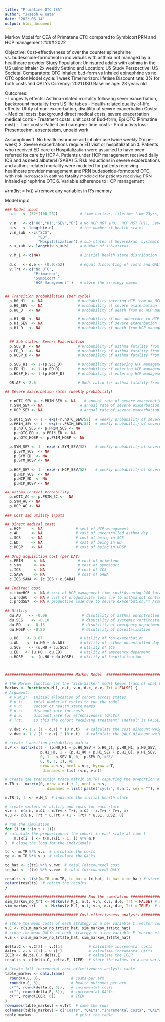 ```yaml
---
title: "Primatine OTC CEA"
author: "Joseph & Kate"
date: '2022-06-14'
output: html_document
---
```

######################################################################################################
####### Markov Model for CEA of Primatene OTC compared to Symbicort PRN and HCP management #### 2022 #
######################################################################################################

Objective: Cost-effectiveness of over the counter epinephrine vs. budesonide-formoterol in individuals with asthma not managed by a healthcare provider 
Study Population: Uninsured adults with asthma in the US using inhaler 2x weekly 
Setting and Location: US 
Study Perspective: US Societal 
Comparators: OTC Inhaled bud-form vs Inhaled epinephrine vs no OTC option
Model cycle: 1 week 
Time horizon: lifetime
Discount rate: 3% for both costs and QALYs 
Currency: 2021 USD 
Baseline age: 23 years old

Outcomes:  
- Longevity effects: Asthma-related mortality following sever exacerbation, background mortality from US life tables 
- Health-related quality-of-life effects: Utility of non-exacerbation, disutility of severe exacerbation 
Costs: 
- Medical costs: background direct medical costs, severe exacerbation medical costs
- Treatment costs: unit cost of Bud-form, Epi OTC (Primatine mist) 
- Time costs: Patient and caregiver time costs 
- Productivty loss: Presenteeism, absenteeism, unpaid work 

Assumptions 
1. No health insurance and inhaler use twice weekly (2x per week) 
2. Severe exacerbations require ED visit or hospitalization 
3. Patients who received ED care or Hospitalization were assumed to have been referred for care by HCP 
4. Patients under HCP management received daily ICS and as need albuterol (SABA) 
5. Risk reductions in severe exacerbations and asthma-related mortality were modeled for patients receiving healthcare provider management and PRN budesonide-formoterol OTC, with risk increases in asthma fatality modeled for patients receiving PRN inhaled epinephrine OTC 
6. Variable adherence to HCP management 

######################################################################################################
#rm(list = ls())  # remove any variables in R's memory

##################################### Model input #########################################
```r
### Model input
  n.t   <- (52*(100-23))          # time horizon, lifetime from 23yrs, 1 week cycle
  
  v.n   <- c("H0","H1","SEV","D") # No HCP MGT (H0), HCP MGT (H1), Severe Exacerbation (SEV), Death (D)
  n.s   <- length(v.n)            # the number of health states
  v.n_sub  <-c("SCS", 
               "ED", 
               "Hospitalization") # sub-states of SevereExac: systemic corticosteroid uses (SCS), Emergency department visit (ED), hospitalization
  n.s_sub  <- length(v.n_sub)     # number of sub-states  
  
  v.M_1 <- c(NA)                  # Initial health state distribution ??
  
  d.c   <- d.e <- (0.03/52)       # equal discounting of costs and QALYs by 3% per year 
  v.Trt <- c("No OTC", 
             "Primatene", 
             "Symbicort ", 
             "HCP Management" )   # store the strategy names

  
## Transition probabilities (per cycle)
  p.H0_H1   <- NA                # probability entering HCP from no HCP management
  p.H0_SEV  <- NA                # probability of severe exacerbation from no HCP management
  p.H0_D   <- NA                 # probability of death from no HCP management

  p.H1_H0  <- NA                 # probability of non-adherence to HCP management
  p.H1_SEV  <- NA                # probability of severe exacerbation from HCP management
  p.H1_D   <- NA                 # probability of death from HCP management 
  

  ## Sub-states: Severe Exacerbation 
  p.SCS_D  <- NA                 # probability of asthma fatality from SCS state
  p.ED_D   <- NA                 # probability of asthma fatality from ED 
  p.HOSP_D <- NA                 # probability of asthma fatality from hospitalization
  
  p.SCS_H1  <- 1-(p.SCS_D)       # probability of entering HCP management from SCS
  p.ED_H1   <- 1-(p.ED_D)        # probability of entering HCP management from ED
  p.HOSP_H1 <- 1-(p.HOSP_D)      # probability of entering HCP management from hospitalization

  OR.AF <- 2.6                   # Odds ratio for asthma fatality from SABA overuse
  
## Severe Exacerbation rates (weekly probability)
  
  r.nOTC_SEV <- r.PRIM_SEV <- NA 	# annual rate of severe exacerbation with no OTC or primatene OTC prn
  r.SYM_SEV <- NA 	              # annual rate of severe exacerbation with symbicort PRN
  r.HCP_SEV <- NA 	              # annual rate of severe exacerbation with HCP management (low dose ICS + SABA)
  
  p.nOTC_SEV <- 1 - exp(-r.nOTC_SEV/52)	 # weekly probability of severe exacerbation with no OTC or primatene OTC prn
  p.PRIM_SEV <- 1 - exp(-r.PRIM_SEV/52)	 # weekly probability of severe exacerbation with no OTC or primatene OTC prn
    p.nOTC_SCS <- p.PRIM_SCS <- NA
    p.nOTC_ED <- p.PRIM_ED <- NA
    p.nOTC_HOSP <- p.PRIM_HOSP <- NA
  
  p.SYM_SEV <- 1 - exp(-r.SYM_SEV/52) 	 # weekly probability of severe exacerbation with symbicort PRN
    p.SYM_SCS  <- NA
    p.SYM_ED  <- NA
    p.SYM_HOSP <- NA
    
  p.HCP_SEV <- 1 - exp(-r.HCP_SEV/52)    # weekly probability of severe exacerbation with HCP management (low dose ICS + SABA)
    p.HCP_SCS  <- NA
    p.HCP_ED  <- NA
    p.HCP_HOSP <- NA

## Asthma Control Probability
  p.nOTC_AC <- p.PRIM_AC <-  NA
  p.SYM_AC <- NA
  p.HCP_AC <- NA
    
### Cost and utility inputs

## Direct Medical costs
  c.HCP     <- NA               # cost of HCP management
  c.AU      <- NA               # cost of uncontrolled asthma day
  c.SCS     <- NA               # cost of being in SCS 
  c.ED      <- NA               # cost of being in ED
  c.HOSP    <- NA               # cost of being in HOSP
  
## Drug acquisition cost (per DAY)
  c.PRIM     <- NA               # cost of primatene
  c.SYM      <- NA               # cost of symbicort
  c.ICS      <- NA               # cost of ICS
  c.SABA     <- NA               # cost of SABA
  c.ICS_SABA <- (c.ICS + c.SABA)

## Indirect cost
  c.timeHCP  <- NA # cost of HCP management time cost*Assuming 240 total minutes of 4 PCP visits per year, 20 min travel time, 40min wait, median wage $1037 in 2022
  c.prodAU   <- NA # cost of productivity loss due to asthma not controlled days
  c.prodSEV  <- NA # productive lose due to severe exacerbation.** Assuming no patient goes to work in severe exacerbation state
  
## Utility
  du.AU    <- -0.06                # disutility of asthma uncontrolled day
  du.SCS    <- -0.10               # disutility of systemic corticosteroid use
  du.ED   <- -0.15                 # disutility of emergency department
  du.HOSP <- -0.20                 # disutility of hospitalization
  
  u.H0    <- 0.87                 # utility of non-exacerbation
  u.AU    <- (u.H0 + du.AU)       # utility of asthma uncontrolled day
  u.SCS    <- (u.H0 + du.SCS)     # utility of SCS
  u.ED   <- (u.H0 + du.ED)        # utility of emergency deparment 
  u.HOSP    <- (u.H0 + du.HOSP)   # utility of hospitalization

  
```

```r
############################### Markov Model  ###########################

# The Markov function for the 'Sick-Sicker' model keeps track of what happens to the cohort during each cycle. 
Markov <- function(v.M_1, n.t, v.n, d.c, d.e, Trt = FALSE) {
# Arguments:  
  # v.M_1:   initial allocation of cohort across states
  # n.t:     total number of cycles to run the model
  # v.n:     vector of health state names
  # d.c:     discount rate for costs
  # d.e:     discount rate for effectiveness (QALYs)
  # Trt:     is this the cohort receiving treatment? (default is FALSE)
  
  v.dwc <- 1 / (1 + d.c) ^ (0:n.t)   # calculate the cost discount weight based on the discount rate d.c 
  v.dwe <- 1 / (1 + d.e) ^ (0:n.t)   # calculate the QALY discount weight based on the discount rate d.e
  
# create transition probability matrix
m.P <- matrix(c(1 - (p.H0_H1 + p.H0_SEV + p.H0_D), p.H0_H1, p.H0_SEV,  p.H0_D, #H0 (no hcp mgt)
                p.H1_H0, 1 - (p.H1_H0 + p.H1_SEV + p.H1_D), p.H1_SEV,  p.H1_D, #H1 (hcp mgt)
                0, 1 - p.SEV_D, 0,  p.SEV_D, #SEV
                0, 0, 0, 1), #D
                nrow = n.s, ncol = n.s, byrow = T,
                 dimnames = list (v.n, v.n))

# create the transition trace matrix (m.TR) capturing the proportion of the cohort in each state at each time point
m.TR <-  matrix(0, nrow = n.t + 1, ncol = n.s, 
                   dimnames = list( paste("cycle", 0:n.t, sep = ""), v.n))

m.TR[1, ]  <- v.M_1  # indicate the initial health state

# create vectors of utility and costs for each state
v.c <- c(c.H, c.S1 + c.Trt * Trt, c.S2 + c.Trt * Trt, 0)
v.u <- c(u.H, Trt * u.Trt + (1 - Trt) * u.S1, u.S2, 0)

# run the simulation 
for (i in 2:(n.t + 1)){ 
# calculate the proportion of the cohort in each state at time t
	m.TR[i, ] <- t(m.TR[i - 1, ]) %*% m.P
}  # close the loop for the individuals 

tc <- m.TR %*% v.c  # calculate the costs
te <- m.TR %*% v.u  # calculate the QALYs

tc_hat <- t(tc) %*% v.dwc  # total (discounted) cost 
te_hat <- t(te) %*% v.dwe  # total (discounted) QALY 

results <- list(m.TR = m.TR, tc_hat = tc_hat, te_hat = te_hat) # store the results from the simulation in a list  
return(results)  # return the results
}

##################################### Run the simulation ##################################
sim_markov_no_trt <- Markov(v.M_1, n.t, v.n, d.c, d.e, Trt = FALSE) # run for no treatment
sim_markov_trt    <- Markov(v.M_1, n.t, v.n, d.c, d.e, Trt = TRUE)  # run for treatement

################################# Cost-effectiveness analysis #############################

# store the mean costs of each strategy in a new variable C (vector costs)
v.C <- c(sim_markov_no_trt$tc_hat, sim_markov_trt$tc_hat) 
# store the mean QALYs of each strategy in a new variable E (vector effects)
v.E <- c(sim_markov_no_trt$te_hat, sim_markov_trt$te_hat)

delta.C <- v.C[2] - v.C[1]            # calculate incremental costs
delta.E <- v.E[2] - v.E[1]            # calculate incremental QALYs
ICER <- delta.C / delta.E             # calculate the ICER
results <- c(delta.C, delta.E, ICER)  # store the values in a new variable

# Create full incremental cost-effectiveness analysis table
table_markov <- data.frame(
  round(v.C, 0),              # costs per arm
  round(v.E, 3),              # health outcomes per arm
  c("", round(delta.C, 0)),   # incremental costs
  c("", round(delta.E, 3)),   # incremental QALYs
  c("", round(ICER, 0))       # ICER
)
rownames(table_markov) = v.Trt  # name the rows
colnames(table_markov) = c("Costs", "QALYs","Incremental Costs", "QALYs Gained", "ICER") # name the columns
table_markov                    # print the table 
```

